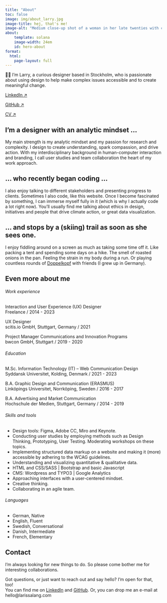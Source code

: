 ```yaml
---
title: "About"
toc: false
image: img/about_larry.jpg
image-title: hej, that's me!
image-alt: "Medium close-up shot of a woman in her late twenties with curly hair and a headband, looking into the lens and smiling"
about:
    template: solana
    image-width: 24em
    id: hero-about
format:
  html: 
    page-layout: full
---
```

::: {#hero-about .text-large}
👋🏻 I’m Larry, a curious designer based in Stockholm, who is passionate about using design to help make complex issues accessible and to create meaningful change. 

::: {.button-about}
[LinkedIn &#x2197;](https://www.linkedin.com/in/larissalang/){.btn .btn-outline-primary .btn-lg .btn role="button"}

[GitHub &#x2197;](https://github.com/lalarus){.btn .btn-outline-primary .btn-lg .btn role="button"}

<!-- target="_blank" opens internal link in a new window -->
[CV &#x2197;](documents/24-02_CV-larissalang-web.pdf){.btn .btn-outline-primary .btn-lg .btn role="button" target="_blank"}
:::
:::


:::: {.grid #text-about-1}
::: {.g-col-12 .g-col-md-7}
## I'm a designer with an analytic mindset ... 
My main strength is my analytic mindset and my passion for research and complexity. I design to create understanding, spark compassion, and drive action. With my interdisciplinary background in human-computer interaction and branding, I call user studies and team collaboration the heart of my work approach. 
:::

::: { .g-col-12 .g-col-md-7 .g-start-md-6 style="grid-row: 2"}
## ... who recently began coding ...
I also enjoy talking to different stakeholders and presenting progress to clients. Sometimes I also code, like this website. Once I become fascinated by something, I can immerse myself fully in it (which is why I actually code a lot right now). You’ll usually find me talking about ethics in design, initiatives and people that drive climate action, or great data visualization.
:::

::: {.g-col-12 .g-col-md-7 .g-start-md-2 style="grid-row: 3"}
## ... and stops by a (skiing) trail as soon as she sees one.
I enjoy fiddling around on a screen as much as taking some time off it. Like packing a tent and spending some days on a hike. The smell of roasted onions in the pan. Feeling the strain in my body during a run. Or playing countless rounds of [Doppelkopf](https://en.wikipedia.org/wiki/Doppelkopf) with friends (I grew up in Germany).
:::
::::

<!--
### Who am I? 
### What do I specialize in?
### What is my main strength?

- i have a passion for research and complexity
- analytic mindset
- thrive in a team
- creativity 
- curiosity 
- teamplayer 

- fiddling around with this website
- baking bread
- playing volleyball
- going hiking

-->


## Even more about me {#text-about-2}

:::: {.grid #workedu}
::: {.g-col-12 .g-col-sm-6 #work-experience}
###### Work experience  
Interaction and User Experience (UX) Designer <br>
[Freelance / 2014 - 2023]{.lighter}

UX Designer <br>
[scitis.io GmbH, Stuttgart, Germany / 2021]{.lighter}

Project Manager Communications and Innovation Programs <br>
[bwcon GmbH, Stuttgart / 2019 - 2020]{.lighter}
:::

::: {.g-col-12 .g-col-sm-6 #education}
###### Education
M.Sc. Information Technology (IT) – Web Communication Design <br>
[Syddansk Universitet, Kolding, Denmark / 2021 - 2023]{.lighter}

B.A. Graphic Design and Communication (ERASMUS) <br>
[Linköpings Universitet, Norrköping, Sweden / 2016 - 2017]{.lighter}

B.A. Advertising and Market Communication <br>
[Hochschule der Medien, Stuttgart, Germany / 2014 - 2019]{.lighter}
:::
::::

:::: {.grid #skillslang}
::: {.g-col-12 .g-col-sm-6 #skills}
###### Skills and tools
- Design tools: Figma, Adobe CC, Miro and Keynote. <br>
- Conducting user studies by employing methods such as Design Thinking, Prototyping, User Testing. Moderating workshops on these topics. <br>
- Implementing structured data markup on a website and making it (more) accessible by adhering to the WCAG guidelines. <br>
- Understanding and visualizing quantitative & qualitative data. <br>
- HTML and CSS/SASS | Bootstrap and basic Javascript <br>
- CMS: Wordpress and TYPO3 | Google Analytics <br>
- Approaching interfaces with a user-centered mindset. <br>
- Creative thinking. <br>
- Collaborating in an agile team. <br>
:::


::: {.g-col-12 .g-col-sm-6 #languages}
###### Languages
- German, [Native]{.lighter} <br>
- English, [Fluent]{.lighter} <br>
- Swedish, [Conversational]{.lighter} <br>
- Danish, [Intermediate]{.lighter} <br>
- French, [Elementary]{.lighter} <br>
:::

::::



:::: {#about-contact}
## Contact <iconify-icon icon="fa-solid:certificate" id="contact-certificate" width="0.75em"></iconify-icon>
I’m always looking for new things to do. So please come bother me for interesting collaborations.

Got questions, or just want to reach out and say hello? I'm open for that, too! <br>
You can find me on <iconify-icon icon="ph:linkedin-logo-light" id="contact-linkedin" width="1.6em"></iconify-icon> [LinkedIn](https://www.linkedin.com/in/larissalang/) and <iconify-icon icon="ph:github-logo-light" id="contact-github" width="1.4em"></iconify-icon> [GitHub](https://github.com/lalarus).
Or, you can drop me an e-mail at [hello@larissalang.com]{.bolder}
::::

<!-- adds a whitespace of 50px in the bottom of the page
so the 'back to top' button won't cover up any content -->
:::: {.filler}
::::



